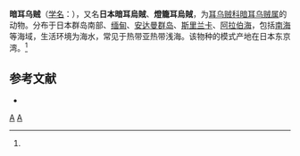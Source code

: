 {{Speciesbox
| taxon = Inioteuthis japonica
| binomial_authority = (Verill, 1881)<ref name='id10904'>{{cite web| url =http://www.bioinfo.cn/db05/BjdwSpecies.php?action=view&id=10904| title =暗耳乌贼| work =《中国动物物种编目数据库》| publisher =中国科学院微生物研究所| author =中国科学院动物研究所| accessdate =2009-04-28| deadurl =yes| archiveurl =https://web.archive.org/web/20160305050850/http://www.bioinfo.cn/db05/BjdwSpecies.php?action=view&id=10904| archivedate =2016-03-05}}</ref>
}}

'''暗耳乌贼'''（[[学名|学名]]：{{lang|la|''Inioteuthis japonica''}}），又名'''日本暗耳烏賊'''、'''燈籠耳烏賊'''，为[[耳乌贼科|耳乌贼科]][[暗耳乌贼属|暗耳乌贼属]]的动物。分布于日本群岛南部、[[缅甸|缅甸]]、[[安达曼群岛|安达曼群岛]]、[[斯里兰卡|斯里兰卡]]、[[阿拉伯海|阿拉伯海]]，包括[[南海|南海]]等海域，生活环境为海水，常见于热带亚热带浅海。该物种的模式产地在日本东京湾。<ref name='id10904'/>

== 参考文献 ==
{{reflist}}
* {{TaiBNET| zh=日本暗耳烏賊 | id=314207 | binomial=Inioteuthis japonica | authority=Verrill, 1881 | var= | accessdate=2013-01-24}}

{{章魚小作品}}

{{Taxonbar}}
[[Category:1881年描述的动物|A]]
[[Category:暗耳乌贼属|A]]